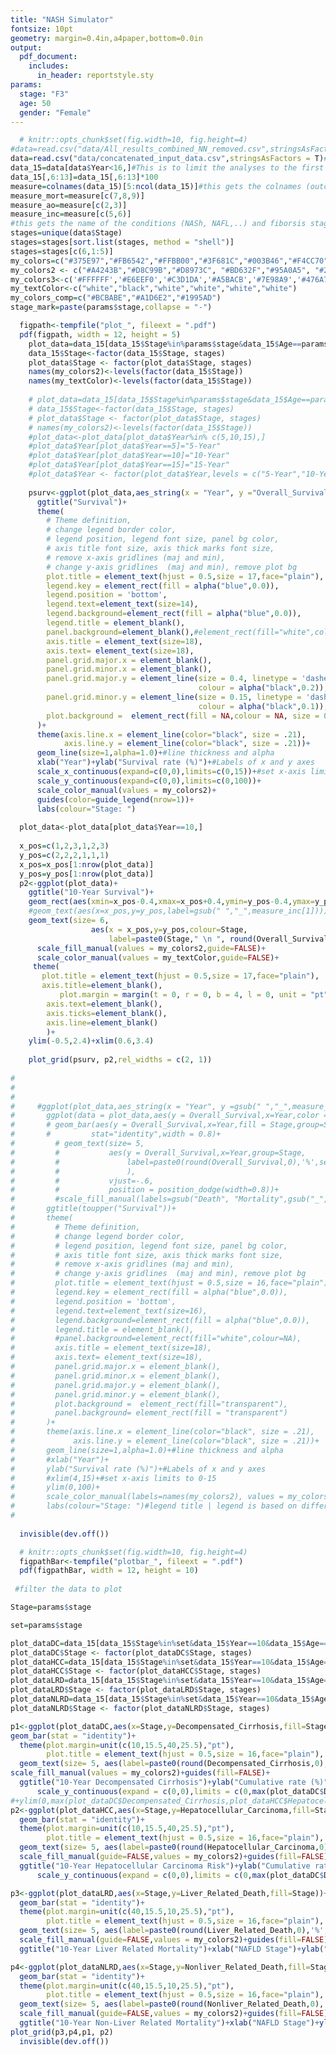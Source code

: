 ```yaml
---
title: "NASH Simulator"
fontsize: 10pt
geometry: margin=0.4in,a4paper,bottom=0.0in
output: 
  pdf_document:
    includes:
      in_header: reportstyle.sty
params:
  stage: "F3"
  age: 50
  gender: "Female"
---
```


\vskip -8pt
\thispagestyle{empty}

\AddToShipoutPictureFG*{
  \AtPageUpperLeft{
    \put(\LenToUnit{0in},\LenToUnit{-1.6in}){
      \begin{minipage}[t]{\textwidth}
        \begin{flushleft}
        \tikz\node[opacity=0.05]{\includegraphics[height=1.2in]{Liver-image-gs}};\\
        \end{flushleft}
      \end{minipage}
    }
  }
}
\begin{center}
\vskip -18pt
\normalsize{\color{blue}\underline{\smash{\url{www.NASHsimulator.org}}}}
\end{center}
\vskip 15pt
\begin{minipage}[t]{\textwidth}

\begin{center}
\begin{tcolorbox}[colback=mist!25,arc=5pt]

\textbf{Summary}:  This is the report from \textit{NASH Simulator} for \textbf{`r params$age`-year-old and `r tolower(params$gender)` NALFD/NASH patients who are currently at 
`r  if(length(params$stage)>2){paste(paste(params$stage[1:(length(params$stage)-1)],collapse=", "),", and ", params$stage[length(params$stage)], " stages",sep="")}``r if(length(params$stage)==2){paste(paste(params$stage[1:(length(params$stage)-1)],collapse=", ")," and ", params$stage[length(params$stage)], " stages",sep="")}``r if(length(params$stage)==1){paste(params$stage, " stage",sep="")}`}. It illustrates 5-, 10-, 15-year survival, 10-year liver- and non-liver-related mortality, and 10-year decompansated cirhosis, hepatocellular carcinoma risks.
\end{tcolorbox}
\end{center}
\end{minipage}



```r
  # knitr::opts_chunk$set(fig.width=10, fig.height=4) 
#data=read.csv("data/All_results_combined_NN_removed.csv",stringsAsFactors = T)#Data file, subject to changes
data=read.csv("data/concatenated_input_data.csv",stringsAsFactors = T)#Data file, subject to changes
data_15=data[data$Year<16,]#This is to limit the analyses to the first 15 years
data_15[,6:13]=data_15[,6:13]*100
measure=colnames(data_15)[5:ncol(data_15)]#this gets the colnames (outcomes) from the csv header 
measure_mort=measure[c(7,8,9)]
measure_ao=measure[c(2,3)]
measure_inc=measure[c(5,6)]
#this gets the name of the conditions (NASh, NAFL,..) and fiborsis stages (F0,..,F4)- sorted in the prefer#3c4d68 order (sorting is manual and hard coded)data$
stages=unique(data$Stage)
stages=stages[sort.list(stages, method = "shell")]
stages=stages[c(6,1:5)]
my_colors=c("#375E97","#FB6542","#FFBB00","#3F681C","#003B46","#F4CC70")
my_colors2 <- c("#A4243B","#D8C99B","#D8973C", "#BD632F","#95A0A5", "#273E47")#brewer.pal(9,"Blues")[4:10]#"#4E6168"
my_colors3<-c('#FFFFFF','#E6EEF0','#C3D1DA','#A5BACB','#7E98A9','#476A7E','#274456')
my_textColor<-c("white","black","white","white","white","white")
my_colors_comp=c("#BCBABE","#A1D6E2","#1995AD")
stage_mark=paste(params$stage,collapse = "-")

```

```r
  figpath<-tempfile("plot_", fileext = ".pdf")
  pdf(figpath, width = 12, height = 5)
    plot_data=data_15[data_15$Stage%in%params$stage&data_15$Age==params$age&data_15$Gender==params$gender,]
    data_15$Stage<-factor(data_15$Stage, stages)
    plot_data$Stage <- factor(plot_data$Stage, stages)
    names(my_colors2)<-levels(factor(data_15$Stage))
    names(my_textColor)<-levels(factor(data_15$Stage))
    
    # plot_data=data_15[data_15$Stage%in%params$stage&data_15$Age==params$age&data_15$Gender==params$gender,]
    # data_15$Stage<-factor(data_15$Stage, stages)
    # plot_data$Stage <- factor(plot_data$Stage, stages)
    # names(my_colors2)<-levels(factor(data_15$Stage))
    #plot_data<-plot_data[plot_data$Year%in% c(5,10,15),]
    #plot_data$Year[plot_data$Year==5]="5-Year"
    #plot_data$Year[plot_data$Year==10]="10-Year"
    #plot_data$Year[plot_data$Year==15]="15-Year"
    #plot_data$Year <- factor(plot_data$Year,levels = c("5-Year","10-Year","15-Year"))
    
    psurv<-ggplot(plot_data,aes_string(x = "Year", y ="Overall_Survival", colour="Stage"))+#guides(guide_legend(ncol = 3))+
      ggtitle("Survival")+
      theme(
        # Theme definition,
        # change legend border color,
        # legend position, legend font size, panel bg color,
        # axis title font size, axis thick marks font size,
        # remove x-axis gridlines (maj and min),
        # change y-axis gridlines  (maj and min), remove plot bg
        plot.title = element_text(hjust = 0.5,size = 17,face="plain"),
        legend.key = element_rect(fill = alpha("blue",0.0)),
        legend.position = 'bottom',
        legend.text=element_text(size=14),
        legend.background=element_rect(fill = alpha("blue",0.0)),
        legend.title = element_blank(),
        panel.background=element_blank(),#element_rect(fill="white",colour=NA),
        axis.title = element_text(size=18),
        axis.text= element_text(size=18),
        panel.grid.major.x = element_blank(),
        panel.grid.minor.x = element_blank(),
        panel.grid.major.y = element_line(size = 0.4, linetype = 'dashed',
                                          colour = alpha("black",0.2)),
        panel.grid.minor.y = element_line(size = 0.15, linetype = 'dashed',
                                          colour = alpha("black",0.1)),
        plot.background =  element_rect(fill = NA,colour = NA, size = 0.5)
      )+
      theme(axis.line.x = element_line(color="black", size = .21),
            axis.line.y = element_line(color="black", size = .21))+
      geom_line(size=1,alpha=1.0)+#line thickness and alpha
      xlab("Year")+ylab("Survival rate (%)")+#Labels of x and y axes
      scale_x_continuous(expand=c(0,0),limits=c(0,15))+#set x-axis limits to 0-15
      scale_y_continuous(expand=c(0,0),limits=c(0,100))+
      scale_color_manual(values = my_colors2)+
      guides(color=guide_legend(nrow=1))+
      labs(colour="Stage: ")
    
  plot_data<-plot_data[plot_data$Year==10,]
    
  x_pos=c(1,2,3,1,2,3)
  y_pos=c(2,2,2,1,1,1)
  x_pos=x_pos[1:nrow(plot_data)]
  y_pos=y_pos[1:nrow(plot_data)]
  p2<-ggplot(plot_data)+
    ggtitle("10-Year Survival")+
    geom_rect(aes(xmin=x_pos-0.4,xmax=x_pos+0.4,ymin=y_pos-0.4,ymax=y_pos+0.4,fill=Stage))+
    #geom_text(aes(x=x_pos,y=y_pos,label=gsub(" ","_",measure_inc[1])))
    geom_text(size= 6,
                  aes(x = x_pos,y=y_pos,colour=Stage,
                      label=paste0(Stage," \n ", round(Overall_Survival,0),'%',sep="")))+
      scale_fill_manual(values = my_colors2,guide=FALSE)+
      scale_color_manual(values = my_textColor,guide=FALSE)+
     theme(
       plot.title = element_text(hjust = 0.5,size = 17,face="plain"),
       axis.title=element_blank(),
           plot.margin = margin(t = 0, r = 0, b = 4, l = 0, unit = "pt"),
        axis.text=element_blank(),
        axis.ticks=element_blank(),
        axis.line=element_blank()
        )+
    ylim(-0.5,2.4)+xlim(0.6,3.4)
  
    plot_grid(psurv, p2,rel_widths = c(2, 1))
    
# 
#     
#     
#     #ggplot(plot_data,aes_string(x = "Year", y =gsub(" ","_",measure_inc[1]), colour="Stage"))+guides(colour = guide_legend(nrow = 1))+
#       ggplot(data = plot_data,aes(y = Overall_Survival,x=Year,color = Stage))+
#       # geom_bar(aes(y = Overall_Survival,x=Year,fill = Stage,group=Stage), position = "dodge",
#       #         stat="identity",width = 0.8)+
#         # geom_text(size= 5,
#         #           aes(y = Overall_Survival,x=Year,group=Stage,
#         #               label=paste0(round(Overall_Survival,0),'%',sep="")
#         #               ),
#         #           vjust=-.6,
#         #           position = position_dodge(width=0.8))+
#         #scale_fill_manual(labels=gsub("Death", "Mortality",gsub("_"," ",measure_mort)), values = rep(alpha(my_colors3[c(6,5,4)],1),9))+
#       ggtitle(toupper("Survival"))+
#       theme(
#         # Theme definition,
#         # change legend border color,
#         # legend position, legend font size, panel bg color,
#         # axis title font size, axis thick marks font size,
#         # remove x-axis gridlines (maj and min),
#         # change y-axis gridlines  (maj and min), remove plot bg
#         plot.title = element_text(hjust = 0.5,size = 16,face="plain"),
#         legend.key = element_rect(fill = alpha("blue",0.0)),
#         legend.position = 'bottom',
#         legend.text=element_text(size=16),
#         legend.background=element_rect(fill = alpha("blue",0.0)),
#         legend.title = element_blank(),
#         #panel.background=element_rect(fill="white",colour=NA),
#         axis.title = element_text(size=18),
#         axis.text= element_text(size=18),
#         panel.grid.major.x = element_blank(),
#         panel.grid.minor.x = element_blank(),
#         panel.grid.major.y = element_blank(),
#         panel.grid.minor.y = element_blank(),
#         plot.background =  element_rect(fill="transparent"),
#         panel.background= element_rect(fill = "transparent")
#       )+
#       theme(axis.line.x = element_line(color="black", size = .21),
#             axis.line.y = element_line(color="black", size = .21))+
#       geom_line(size=1,alpha=1.0)+#line thickness and alpha
#       #xlab("Year")+
#       ylab("Survival rate (%)")+#Labels of x and y axes
#       #xlim(4,15)+#set x-axis limits to 0-15
#       ylim(0,100)+
#       scale_color_manual(labels=names(my_colors2), values = my_colors2)+
#       labs(colour="Stage: ")#legend title | legend is based on different colors
#     
    
  invisible(dev.off())
```


```r
  # knitr::opts_chunk$set(fig.width=10, fig.height=4) 
  figpathBar<-tempfile("plotbar_", fileext = ".pdf")
  pdf(figpathBar, width = 12, height = 10)
  
 #filter the data to plot

Stage=params$stage

set=params$stage

plot_dataDC=data_15[data_15$Stage%in%set&data_15$Year==10&data_15$Age==params$age&data_15$Gender==params$gender,c("Stage","Decompensated_Cirrhosis")]
plot_dataDC$Stage <- factor(plot_dataDC$Stage, stages)
plot_dataHCC=data_15[data_15$Stage%in%set&data_15$Year==10&data_15$Age==params$age&data_15$Gender==params$gender,c("Stage","Hepatocellular_Carcinoma")]
plot_dataHCC$Stage <- factor(plot_dataHCC$Stage, stages)
plot_dataLRD=data_15[data_15$Stage%in%set&data_15$Year==10&data_15$Age==params$age&data_15$Gender==params$gender,c("Stage","Liver_Related_Death")]
plot_dataLRD$Stage <- factor(plot_dataLRD$Stage, stages)
plot_dataNLRD=data_15[data_15$Stage%in%set&data_15$Year==10&data_15$Age==params$age&data_15$Gender==params$gender,c("Stage","Nonliver_Related_Death")]
plot_dataNLRD$Stage <- factor(plot_dataNLRD$Stage, stages)

p1<-ggplot(plot_dataDC,aes(x=Stage,y=Decompensated_Cirrhosis,fill=Stage))+#guides(colour = guide_legend(nrow = 3))+
geom_bar(stat = "identity")+
  theme(plot.margin=unit(c(10,15.5,40,25.5),"pt"),
        plot.title = element_text(hjust = 0.5,size = 16,face="plain"), axis.title = element_text(size=18), axis.text = element_text(size=18))+
  geom_text(size= 5, aes(label=paste0(round(Decompensated_Cirrhosis,0),'%',sep="")),vjust=-.6)+
scale_fill_manual(values = my_colors2)+guides(fill=FALSE)+
  ggtitle("10-Year Decompensated Cirrhosis")+ylab("Cumulative rate (%)")+xlab("NAFLD Stage")+
      scale_y_continuous(expand = c(0,0),limits = c(0,max(plot_dataDC$Decompensated_Cirrhosis,plot_dataHCC$Hepatocellular_Carcinoma)*1.10))
#+ylim(0,max(plot_dataDC$Decompensated_Cirrhosis,plot_dataHCC$Hepatocellular_Carcinoma)*1.10)
p2<-ggplot(plot_dataHCC,aes(x=Stage,y=Hepatocellular_Carcinoma,fill=Stage))+#guides(colour = guide_legend(nrow = 3))+
  geom_bar(stat = "identity")+
  theme(plot.margin=unit(c(10,15.5,40,25.5),"pt"),
        plot.title = element_text(hjust = 0.5,size = 16,face="plain"), axis.title = element_text(size=18),axis.text=element_text(size=18))+
  geom_text(size= 5, aes(label=paste0(round(Hepatocellular_Carcinoma,0),'%',sep="")),vjust=-.6)+
  scale_fill_manual(guide=FALSE,values = my_colors2)+guides(fill=FALSE)+
  ggtitle("10-Year Hepatocellular Carcinoma Risk")+ylab("Cumulative rate (%)")+xlab("NAFLD Stage")+
      scale_y_continuous(expand = c(0,0),limits = c(0,max(plot_dataDC$Decompensated_Cirrhosis,plot_dataHCC$Hepatocellular_Carcinoma)*1.10))

p3<-ggplot(plot_dataLRD,aes(x=Stage,y=Liver_Related_Death,fill=Stage))+#guides(colour = guide_legend(nrow = 3))+
  geom_bar(stat = "identity")+
  theme(plot.margin=unit(c(40,15.5,10,25.5),"pt"),
        plot.title = element_text(hjust = 0.5,size = 16,face="plain"),  axis.title = element_text(size=18),axis.text=element_text(size=18))+
  geom_text(size= 5, aes(label=paste0(round(Liver_Related_Death,0),'%',sep="")),vjust=-.6)+
  scale_fill_manual(guide=FALSE,values = my_colors2)+guides(fill=FALSE)+
  ggtitle("10-Year Liver Related Mortality")+xlab("NAFLD Stage")+ylab("Cumulative rate (%)")+scale_y_continuous(expand = c(0,0),limits = c(0,max(plot_dataNLRD$Nonliver_Related_Death,plot_dataLRD$Liver_Related_Death)*1.10))

p4<-ggplot(plot_dataNLRD,aes(x=Stage,y=Nonliver_Related_Death,fill=Stage))+#guides(colour = guide_legend(nrow = 3))+
  geom_bar(stat = "identity")+
  theme(plot.margin=unit(c(40,15.5,10,25.5),"pt"),
        plot.title = element_text(hjust = 0.5,size = 16,face="plain"), axis.title = element_text(size=18),axis.text = element_text(size=18))+
  geom_text(size= 5, aes(label=paste0(round(Nonliver_Related_Death,0),'%',sep="")),vjust=-.6)+
  scale_fill_manual(guide=FALSE,values = my_colors2)+guides(fill=FALSE)+
  ggtitle("10-Year Non-Liver Related Mortality")+xlab("NAFLD Stage")+ylab("Cumulative rate (%)")+scale_y_continuous(expand = c(0,0),limits = c(0,max(plot_dataNLRD$Nonliver_Related_Death,plot_dataLRD$Liver_Related_Death)*1.10))
plot_grid(p3,p4,p1, p2)
  invisible(dev.off())
```

\begin{minipage}[t]{\textwidth}
  
    
    \begin{tcolorbox}[colback=autumn_foliage!5,arc=5pt,width=1\textwidth, height=.70\textheight]
      \begin{figure}[H]
        \begin{center}
          \vskip -10pt
          \includegraphics[width=0.9\textwidth]{`r gsub("\\","/",figpath, fixed=T)`}\\
        \end{center}
      \end{figure}
          \vskip -30pt
    \begin{figure}[H]
        \begin{center}
            \vskip -10pt
          \includegraphics[width=0.9\textwidth]{`r gsub("\\","/",figpathBar, fixed=T)`}\\
        \end{center}
      \end{figure}
    \vskip 2.5pt
  \end{tcolorbox}

\end{minipage}
\vskip 20pt
\begin{minipage}[t]{.32\textwidth}
  \vspace{0pt}
  \scriptsize{
  Contact: Jagpreet Chhatwal, PhD\\
  MGH Inst.~for Tech.~Assessment\\
  Harvard Medical School\\
  101 Merrimac St.~STE 1010\\
  Boston, MA 02114 United States\\
  \href{mailto:nafldsimulator@mgh-ita.org}{\color{blue}\underline{\smash{nafldsimulator@mgh-ita.org}}}}
\end{minipage}
\begin{minipage}[t]{.32\textwidth}
  \vspace{0pt}
  \noindent\includegraphics[height=25pt]{mgh-logo.png}\vskip 5pt
  \hspace*{0.6pt}\includegraphics[height=25pt]{hms-logo.png}
\end{minipage}
\begin{minipage}[t]{.14\textwidth}
  \vspace{0pt}
  \includegraphics[height=40.1pt]{aasld-logo.png}
\end{minipage}
\begin{minipage}[t]{.20\textwidth}
  \vspace{0pt}
  \scriptsize{We acknowledge the support of the American Association for the Study of Liver Diseases in the development of the NAFLD Natural History Simulator}\\
  \scriptsize{\color{blue}\underline{\smash{\url{www.nafldsimulator.org}}}}
\end{minipage}

\pagebreak
